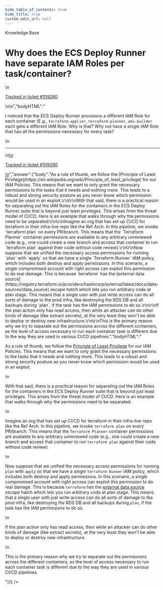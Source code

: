 ```yaml
---
hide_table_of_contents: true
hide_title: true
custom_edit_url: null
---
```



<head>
  <link rel="canonical" href="https://github.com/gruntwork-io/knowledge-base/discussions/564" />
</head>

<CenterLayout>
<span className="searchCategory">Knowledge Base</span>
<h1>Why does the ECS Deploy Runner have separate IAM Roles per task/container?</h1>
<GitHub discussion={{"id":"D_kwDOF8slf84AQ09O","number":564,"author":{"login":"yorinasub17"},"title":"Why does the ECS Deploy Runner have separate IAM Roles per task/container?","body":"\nI noticed that the ECS Deploy Runner provisions a different IAM Role for each container (E.g., `terraform-applier`, `terraform-planner`, `ami-builder` each gets a different IAM Role. Why is that? Why not have a single IAM Role that has all the permissions necessary for every task?\n\n---\n\n<ins datetime=\"2022-09-21T16:18:56Z\">\n  <p><a href=\"https://support.gruntwork.io/hc/requests/109280\">Tracked in ticket #109280</a></p>\n</ins>\n","bodyHTML":"<p dir=\"auto\">I noticed that the ECS Deploy Runner provisions a different IAM Role for each container (E.g., <code class=\"notranslate\">terraform-applier</code>, <code class=\"notranslate\">terraform-planner</code>, <code class=\"notranslate\">ami-builder</code> each gets a different IAM Role. Why is that? Why not have a single IAM Role that has all the permissions necessary for every task?</p>\n<hr>\n<ins datetime=\"2022-09-21T16:18:56Z\">\n  <p dir=\"auto\"><a href=\"https://support.gruntwork.io/hc/requests/109280\" rel=\"nofollow\">Tracked in ticket #109280</a></p>\n</ins>","answer":{"body":"As a rule of thumb, we follow the [Principle of Least Privilege](https://en.wikipedia.org/wiki/Principle_of_least_privilege) for our IAM Policies. This means that we want to only grant the necessary permissions to the tasks that it needs and nothing more. This leads to a robust and strong security posture as you never know which permission would be used in an exploit.\r\n\r\nWith that said, there is a practical reason for separating out the IAM Roles for the containers in the ECS Deploy Runner suite that is beyond just least privileges. This arises from the threat model of CI/CD. Here is an example that walks through why the permissions need to be separated:\r\n\r\nImagine an org that has set up CI/CD for terraform in their infra-live repo like the Ref Arch. In this pipeline, we invoke `terraform plan` on every PR/branch. This means that the `Terraform Planner` container permissions are available to any arbitrary unreviewed code (e.g., one could create a new branch and access that container to run `terraform plan` against their code without code review).\r\n\r\nNow suppose that we unified the necessary access permissions for running `plan` with `apply` so that we have a single `Terraform Runner` IAM policy, which includes both destroy and apply permissions. In this scenario, a single compromised account with right access can exploit this permission to do real damage. This is because `terraform` has the [external data source](https://registry.terraform.io/providers/hashicorp/external/latest/docs/data-sources/data_source) escape hatch which lets you run arbitrary code at plan stage. This means that a single user with just write access can do all sorts of damage to the prod infra, like destroying the RDS DB and all backups during `plan`, if the task has the IAM permissions to do so.\r\n\r\nIf the plan action only has read access, then while an attacker can do other kinds of damage (like extract secrets), at the very least they won't be able to deploy or destroy new infrastructure.\r\n\r\nThis is the primary reason why we try to separate out the permissions across the different containers, as the level of access necessary to run each container task is different due to the way they are used in various CI/CD pipelines.","bodyHTML":"<p dir=\"auto\">As a rule of thumb, we follow the <a href=\"https://en.wikipedia.org/wiki/Principle_of_least_privilege\" rel=\"nofollow\">Principle of Least Privilege</a> for our IAM Policies. This means that we want to only grant the necessary permissions to the tasks that it needs and nothing more. This leads to a robust and strong security posture as you never know which permission would be used in an exploit.</p>\n<p dir=\"auto\">With that said, there is a practical reason for separating out the IAM Roles for the containers in the ECS Deploy Runner suite that is beyond just least privileges. This arises from the threat model of CI/CD. Here is an example that walks through why the permissions need to be separated:</p>\n<p dir=\"auto\">Imagine an org that has set up CI/CD for terraform in their infra-live repo like the Ref Arch. In this pipeline, we invoke <code class=\"notranslate\">terraform plan</code> on every PR/branch. This means that the <code class=\"notranslate\">Terraform Planner</code> container permissions are available to any arbitrary unreviewed code (e.g., one could create a new branch and access that container to run <code class=\"notranslate\">terraform plan</code> against their code without code review).</p>\n<p dir=\"auto\">Now suppose that we unified the necessary access permissions for running <code class=\"notranslate\">plan</code> with <code class=\"notranslate\">apply</code> so that we have a single <code class=\"notranslate\">Terraform Runner</code> IAM policy, which includes both destroy and apply permissions. In this scenario, a single compromised account with right access can exploit this permission to do real damage. This is because <code class=\"notranslate\">terraform</code> has the <a href=\"https://registry.terraform.io/providers/hashicorp/external/latest/docs/data-sources/data_source\" rel=\"nofollow\">external data source</a> escape hatch which lets you run arbitrary code at plan stage. This means that a single user with just write access can do all sorts of damage to the prod infra, like destroying the RDS DB and all backups during <code class=\"notranslate\">plan</code>, if the task has the IAM permissions to do so.</p>\n<p dir=\"auto\">If the plan action only has read access, then while an attacker can do other kinds of damage (like extract secrets), at the very least they won't be able to deploy or destroy new infrastructure.</p>\n<p dir=\"auto\">This is the primary reason why we try to separate out the permissions across the different containers, as the level of access necessary to run each container task is different due to the way they are used in various CI/CD pipelines.</p>"}}} />

</CenterLayout>
  

<!-- ##DOCS-SOURCER-START
{
  "sourcePlugin": "github-discussions",
  "hash": "3769d1d3cf020e22ad5c1cab13af954d"
}
##DOCS-SOURCER-END -->
